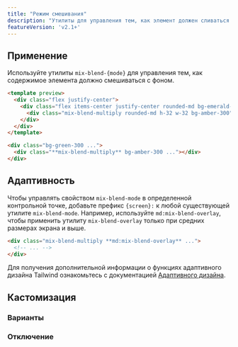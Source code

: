 ```yaml
---
title: "Режим смешивания"
description: "Утилиты для управления тем, как элемент должен сливаться с фоном."
featureVersion: 'v2.1+'
---
```




## Применение

Используйте утилиты `mix-blend-{mode}` для управления тем, как содержимое элемента должно смешиваться с фоном.

```html emerald
<template preview>
  <div class="flex justify-center">
    <div class="flex items-center justify-center rounded-md bg-emerald-300 h-24 w-48">
      <div class="mix-blend-multiply rounded-md h-32 w-32 bg-amber-300"></div>
    </div>
  </div>
</template>

<div class="bg-green-300 ...">
  <div class="**mix-blend-multiply** bg-amber-300 ..."></div>
</div>
```

## Адаптивность

Чтобы управлять свойством `mix-blend-mode` в определенной контрольной точке, добавьте префикс `{screen}:` к любой существующей утилите `mix-blend-mode`. Например, используйте `md:mix-blend-overlay`, чтобы применить утилиту `mix-blend-overlay` только при средних размерах экрана и выше.

```html
<div class="mix-blend-multiply **md:mix-blend-overlay** ...">
  <!-- ... -->
</div>
```

Для получения дополнительной информации о функциях адаптивного дизайна Tailwind ознакомьтесь с документацией [Адаптивного дизайна](/docs/responsive-design).

## Кастомизация

### Варианты

<Variants plugin="mixBlendMode" name="mix-blend-mode" />

### Отключение

<Disabling plugin="mixBlendMode" name="mix-blend-mode" />
